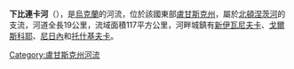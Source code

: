 '''下比連卡河'''（{{lang-uk|Нижня Біленька}}），是[[烏克蘭|烏克蘭]]的河流，位於該國東部[[盧甘斯克州|盧甘斯克州]]，屬於[[北頓涅茨河|北頓涅茨河]]的支流，河道全長19公里，流域面積117平方公里，河畔城鎮有[[新伊瓦尼夫卡_(波帕斯納區)|新伊瓦尼夫卡]]、[[戈爾斯科耶|戈爾斯科耶]]、[[尼日內|尼日內]]和[[托什基夫卡|托什基夫卡]]。

{{DEFAULTSORT:Нижня Біленька}}
[[Category:盧甘斯克州河流|Category:盧甘斯克州河流]]


{{Ukraine-river-stub}}